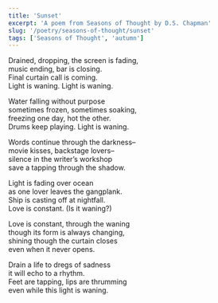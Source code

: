 ```yaml
---
title: 'Sunset'
excerpt: 'A poem from Seasons of Thought by D.S. Chapman'
slug: '/poetry/seasons-of-thought/sunset'
tags: ['Seasons of Thought', 'autumn']
---
```


Drained, dropping, the screen is fading,  
music ending, bar is closing.  
Final curtain call is coming.  
Light is waning. Light is waning.

Water falling without purpose  
sometimes frozen, sometimes soaking,  
freezing one day, hot the other.  
Drums keep playing. Light is waning.

Words continue through the darkness–  
movie kisses, backstage lovers–  
silence in the writer’s workshop  
save a tapping through the shadow.

Light is fading over ocean  
as one lover leaves the gangplank.  
Ship is casting off at nightfall.  
Love is constant. (Is it waning?)

Love is constant, through the waning  
though its form is always changing,  
shining though the curtain closes  
even when it never opens.

Drain a life to dregs of sadness  
it will echo to a rhythm.  
Feet are tapping, lips are thrumming  
even while this light is waning.
